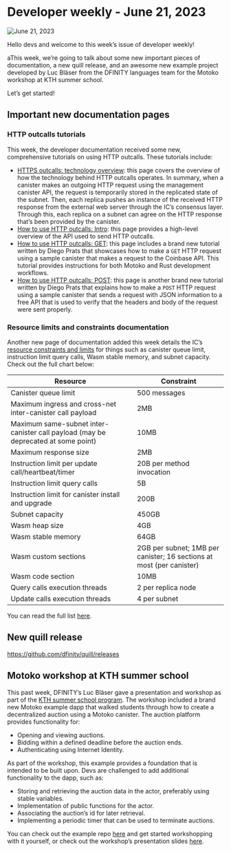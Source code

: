 # Developer weekly - June 21, 2023

![June 21, 2023](../_assets/dev-update-blog-jun-2-2.jpeg)

Hello devs and welcome to this week’s issue of developer weekly! 

aThis week, we’re going to talk about some new important pieces of documentation, a new quill release, and an awesome new example project developed by Luc Bläser from the DFINITY languages team for the Motoko workshop at KTH summer school.

Let’s get started!

## Important new documentation pages

### HTTP outcalls tutorials

This week, the developer documentation received some new, comprehensive tutorials on using HTTP outcalls. These tutorials include:

- [HTTPS outcalls: technology overview](https://internetcomputer.org/docs/current/developer-docs/integrations/https-outcalls/https-outcalls-how-it-works): this page covers the overview of how the technology behind HTTP outcalls operates. In summary, when a canister makes an outgoing HTTP request using the management canister API, the request is temporarily stored in the replicated state of the subnet. Then, each replica pushes an instance of the received HTTP response from the external web server through the IC’s consensus layer. Through this, each replica on a subnet can agree on the HTTP response that’s been provided by the canister. 
- [How to use HTTP outcalls: Intro](https://internetcomputer.org/docs/current/developer-docs/integrations/https-outcalls/https-outcalls-how-to-use): this page provides a high-level overview of the API used to send HTTP outcalls. 
- [How to use HTTP outcalls: GET](https://internetcomputer.org/docs/current/developer-docs/integrations/https-outcalls/https-outcalls-get): this page includes a brand new tutorial written by Diego Prats that showcases how to make a `GET` HTTP request using a sample canister that makes a request to the Coinbase API. This tutorial provides instructions for both Motoko and Rust development workflows. 
- [How to use HTTP outcalls: POST](https://internetcomputer.org/docs/current/developer-docs/integrations/https-outcalls/https-outcalls-post): this page is another brand new tutorial written by Diego Prats that explains how to make a `POST` HTTP request using a sample canister that sends a request with JSON information to a free API that is used to verify that the headers and body of the request were sent properly. 

### Resource limits and constraints documentation
Another new page of documentation added this week details the IC’s [resource constraints and limits](https://internetcomputer.org/docs/current/developer-docs/backend/resource-limits) for things such as canister queue limit, instruction limit query calls, Wasm stable memory, and subnet capacity. Check out the full chart below:

| Resource          | Constraint            |
|-------------------|-----------------------|
| Canister queue limit | 500 messages        |
| Maximum ingress and cross-net inter-canister call payload | 2MB |
| Maximum same-subnet inter-canister call payload (may be deprecated at some point)| 10MB |
| Maximum response size | 2MB |
| Instruction limit per update call/heartbeat/timer | 20B per method invocation |
| Instruction limit query calls | 5B |
| Instruction limit for canister install and upgrade | 200B |
| Subnet capacity | 450GB |
| Wasm heap size | 4GB |
| Wasm stable memory | 64GB |
| Wasm custom sections| 2GB per subnet; 1MB per canister; 16 sections at most (per canister)|
| Wasm code section | 10MB |
| Query calls execution threads | 2 per replica node |
| Update calls execution threads| 4 per subnet |

You can read the full list [here](https://internetcomputer.org/docs/current/developer-docs/backend/resource-limits).

## New quill release

https://github.com/dfinity/quill/releases

## Motoko workshop at KTH summer school

This past week, DFINITY’s Luc Bläser gave a presentation and workshop as part of the [KTH summer school program](https://cysep.conf.kth.se/). The workshop included a brand new Motoko example dapp that walked students through how to create a decentralized auction using a Motoko canister. The auction platform provides functionality for:
- Opening and viewing auctions.
- Bidding within a defined deadline before the auction ends.
- Authenticating using Internet Identity. 

As part of the workshop, this example provides a foundation that is intended to be built upon. Devs are challenged to add additional functionality to the dapp, such as:

- Storing and retrieving the auction data in the actor, preferably using stable variables.
- Implementation of public functions for the actor. 
- Associating the auction’s id for later retrieval. 
- Implementing a periodic timer that can be used to terminate auctions. 

You can check out the example repo [here](https://github.com/luc-blaeser/auction) and get started workshopping with it yourself, or check out the workshop’s presentation slides [here](https://github.com/luc-blaeser/auction/blob/main/Motoko_Tutorial.pdf).




